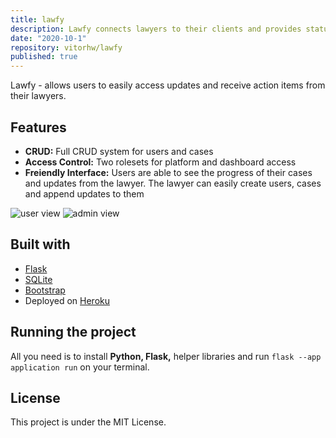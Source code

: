 ```yaml
---
title: lawfy
description: Lawfy connects lawyers to their clients and provides status updates on cases. This was the final submission for Harvard's CS50x Fall 2020 web development trail. Full stack project developed with Flask and SQLite.
date: "2020-10-1"
repository: vitorhw/lawfy
published: true
---
```


Lawfy - allows users to easily access updates and receive action items from their lawyers.

## Features

- **CRUD:** Full CRUD system for users and cases
- **Access Control:** Two rolesets for platform and dashboard access
- **Freiendly Interface:** Users are able to see the progress of their cases and updates from the lawyer. The lawyer can easily create users, cases and append updates to them

![user view](https://media1.giphy.com/media/f8sxmlZaEo3Ogz8UBO/giphy.gif)
![admin view](https://media0.giphy.com/media/8pQLDkWZ6lxqTGS1NM/giphy.gif)

## Built with

- [Flask](https://flask.palletsprojects.com/)
- [SQLite](https://sqlite.org/index.html)
- [Bootstrap](https://getbootstrap.com/)
- Deployed on [Heroku](https://www.heroku.com/)

## Running the project

All you need is to install **Python, Flask,** helper libraries and run `flask --app application run` on your terminal.

## License

This project is under the MIT License.
